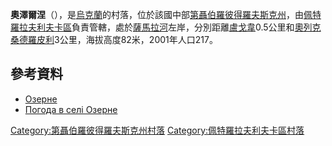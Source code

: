 {{coord|48|34|8|N|36|31|8|E|scale:30000_region:UA|display=title}}

'''奧澤爾涅'''（{{lang-uk|Озерне}}），是[[烏克蘭|烏克蘭]]的村落，位於該國中部[[第聶伯羅彼得羅夫斯克州|第聶伯羅彼得羅夫斯克州]]，由[[佩特羅拉夫利夫卡區|佩特羅拉夫利夫卡區]]負責管轄，處於[[薩馬拉河_(第聶伯河支流)|薩馬拉河]]左岸，分別距離[[盧戈韋_(佩特羅拉夫利夫卡區)|盧戈韋]]0.5公里和[[奧列克桑德羅皮利_(佩特羅拉夫利夫卡區)|奧列克桑德羅皮利]]3公里，海拔高度82米，2001年人口217。

==參考資料==
* [http://gska2.rada.gov.ua/pls/z7502/A005?rdat1=06.12.2007&rf7571=6018 Озерне]{{dead link|date=2017年12月 |bot=InternetArchiveBot |fix-attempted=yes }}
* [http://weather.in.ua/ua/dnepropetrovskaja/18556 Погода в селі Озерне] {{Wayback|url=http://weather.in.ua/ua/dnepropetrovskaja/18556 |date=20160607161649 }}

{{DEFAULTSORT:Озерне}}
[[Category:第聶伯羅彼得羅夫斯克州村落|Category:第聶伯羅彼得羅夫斯克州村落]]
[[Category:佩特羅拉夫利夫卡區村落|Category:佩特羅拉夫利夫卡區村落]]


{{Dnipropetrovsk-geo-stub}}